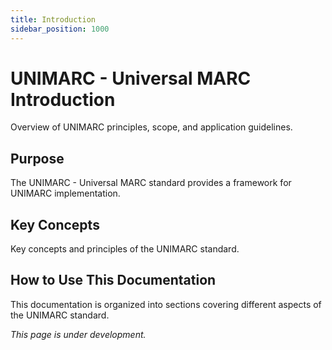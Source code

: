 ```yaml
---
title: Introduction
sidebar_position: 1000
---
```


# UNIMARC - Universal MARC Introduction

Overview of UNIMARC principles, scope, and application guidelines.

## Purpose

The UNIMARC - Universal MARC standard provides a framework for UNIMARC implementation.

## Key Concepts

Key concepts and principles of the UNIMARC standard.

## How to Use This Documentation

This documentation is organized into sections covering different aspects of the UNIMARC standard.

*This page is under development.*
